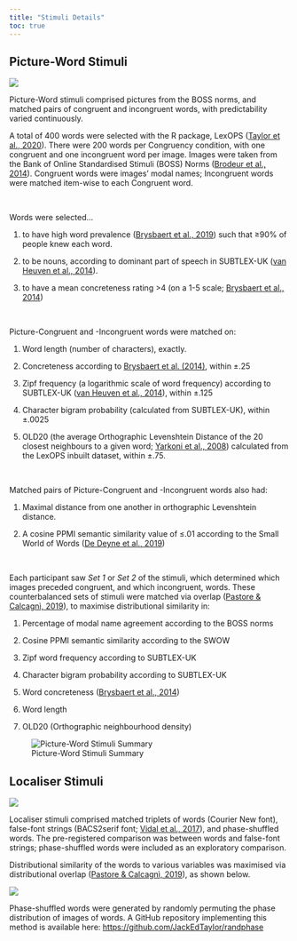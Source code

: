 ```yaml
---
title: "Stimuli Details"
toc: true
---
```


## Picture-Word Stimuli

![](img/stimuli_illustration.svg){fig-align="center"}

Picture-Word stimuli comprised pictures from the BOSS norms, and matched pairs of congruent and incongruent words, with predictability varied continuously.

A total of 400 words were selected with the R package, LexOPS ([Taylor et al., 2020](https://doi.org/10.3758/s13428-020-01389-1)). There were 200 words per Congruency condition, with one congruent and one incongruent word per image. Images were taken from the Bank of Online Standardised Stimuli (BOSS) Norms ([Brodeur et al., 2014](https://doi.org/10.1371/journal.pone.0106953)). Congruent words were images' modal names; Incongruent words were matched item-wise to each Congruent word.

<br>

Words were selected...

1.  to have high word prevalence ([Brysbaert et al., 2019](https://doi.org/10.3758/s13428-018-1077-9)) such that ≥90% of people knew each word.

2.  to be nouns, according to dominant part of speech in SUBTLEX-UK ([van Heuven et al., 2014](https://doi.org/10.1080/17470218.2013.850521)).

3.  to have a mean concreteness rating \>4 (on a 1-5 scale; [Brysbaert et al., 2014](https://doi.org/10.3758/s13428-013-0403-5))

<br>

Picture-Congruent and -Incongruent words were matched on:

1.  Word length (number of characters), exactly.

2.  Concreteness according to [Brysbaert et al. (2014)](https://doi.org/10.3758/s13428-013-0403-5), within ±.25

3.  Zipf frequency (a logarithmic scale of word frequency) according to SUBTLEX-UK ([van Heuven et al., 2014](https://doi.org/10.1080/17470218.2013.850521)), within ±.125

4.  Character bigram probability (calculated from SUBTLEX-UK), within ±.0025

5.  OLD20 (the average Orthographic Levenshtein Distance of the 20 closest neighbours to a given word; [Yarkoni et al., 2008](https://psycnet.apa.org/doi/10.3758/PBR.15.5.971)) calculated from the LexOPS inbuilt dataset, within ±.75.

<br>

Matched pairs of Picture-Congruent and -Incongruent words also had:

1.  Maximal distance from one another in orthographic Levenshtein distance.

2.  A cosine PPMI semantic similarity value of ≤.01 according to the Small World of Words ([De Deyne et al., 2019](https://psycnet.apa.org/doi/10.3758/s13428-018-1115-7))

<br>

Each participant saw *Set 1* or *Set 2* of the stimuli, which determined which images preceded congruent, and which incongruent, words. These counterbalanced sets of stimuli were matched via overlap ([Pastore & Calcagnì, 2019](https://doi.org/10.3389/fpsyg.2019.01089)), to maximise distributional similarity in:

1.  Percentage of modal name agreement according to the BOSS norms

2.  Cosine PPMI semantic similarity according to the SWOW

3.  Zipf word frequency according to SUBTLEX-UK

4.  Character bigram probability according to SUBTLEX-UK

5.  Word concreteness ([Brysbaert et al., 2014](https://doi.org/10.3758/s13428-013-0403-5))

6.  Word length

7.  OLD20 (Orthographic neighbourhood density)

![Picture-Word Stimuli Summary](img/stimuli_summary.png){fig-align="center"}

## Localiser Stimuli

![](img/example_localiser_images.png){fig-align="center"}

Localiser stimuli comprised matched triplets of words (Courier New font), false-font strings (BACS2serif font; [Vidal et al., 2017](https://doi.org/10.3758/s13428-016-0844-8)), and phase-shuffled words. The pre-registered comparison was between words and false-font strings; phase-shuffled words were included as an exploratory comparison.

Distributional similarity of the words to various variables was maximised via distributional overlap ([Pastore & Calcagnì, 2019](https://doi.org/10.3389/fpsyg.2019.01089)), as shown below.

![](img/localiser_stimuli_summary.png){fig-align="center"}

Phase-shuffled words were generated by randomly permuting the phase distribution of images of words. A GitHub repository implementing this method is available here: <https://github.com/JackEdTaylor/randphase>
